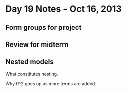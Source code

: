 # Day 19 Notes - Oct 16, 2013

## Form groups for project

## Review for midterm

## Nested models 

What constitutes nesting.

Why R^2 goes up as more terms are added.